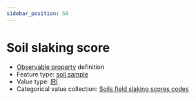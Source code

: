 ```yaml
---
sidebar_position: 50
---
```



# Soil slaking score

- [Observable property](/viewers/dawe-vocabs?uri=https://linked.data.gov.au/def/nrm/040526b4-50a2-4bcf-a16a-ed5d1b5f7c4c) definition
- Feature type: [soil sample](http://linked.data.gov.au/def/tern-cv/06461021-a6c2-4175-9651-23653c2b9116)
- Value type: [IRI](https://w3id.org/tern/ontologies/tern/IRI)
- Categorical value collection: [Soils field slaking scores codes](/viewers/dawe-vocabs?uri=https://linked.data.gov.au/def/nrm/c2408628-477b-4867-bc12-532126801973)

<Example
  protocolModule="soil-pit-characterization"
  observableProperty="https://linked.data.gov.au/def/nrm/040526b4-50a2-4bcf-a16a-ed5d1b5f7c4c"
/>
